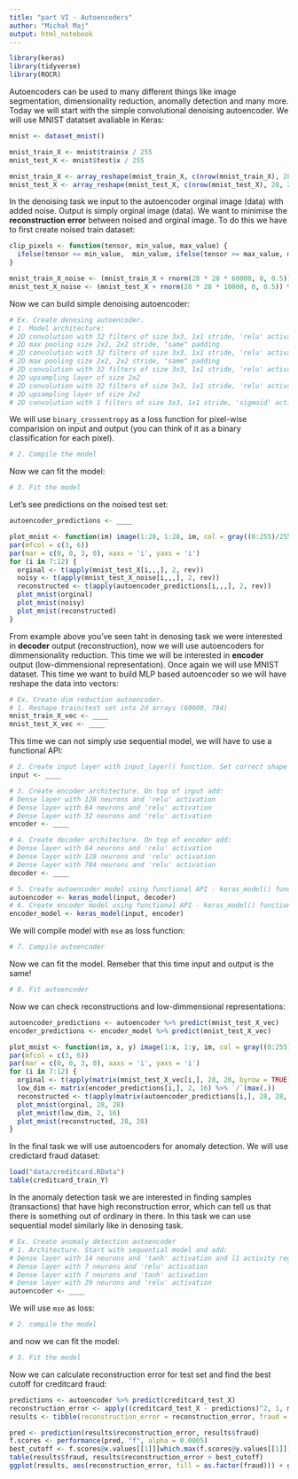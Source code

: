 ```yaml
---
title: "part VI - Autoencoders"
author: "Michał Maj"
output: html_notebook
---
```


```r
library(keras)
library(tidyverse)
library(ROCR)
```

Autoencoders can be used to many different things like image segmentation, dimensionality reduction, anomally detection and many more. Today we will start with the simple convolutional denoising autoencoder. We will use MNIST datatset avaliable in Keras:

```r
mnist <- dataset_mnist()

mnist_train_X <- mnist$train$x / 255
mnist_test_X <- mnist$test$x / 255

mnist_train_X <- array_reshape(mnist_train_X, c(nrow(mnist_train_X), 28, 28, 1))
mnist_test_X <- array_reshape(mnist_test_X, c(nrow(mnist_test_X), 28, 28, 1))
```

In the denoising task we input to the autoencoder orginal image (data) with added noise. Output is simply orginal image (data). We want to minimise the **reconstruction error** between noised and orginal image. To do this we have to first create noised train dataset:

```r
clip_pixels <- function(tensor, min_value, max_value) {
  ifelse(tensor <= min_value,  min_value, ifelse(tensor >= max_value, max_value, tensor))
}

mnist_train_X_noise <- (mnist_train_X + rnorm(28 * 28 * 60000, 0, 0.5)) %>% clip_pixels(., 0, 1)
mnist_test_X_noise <- (mnist_test_X + rnorm(28 * 28 * 10000, 0, 0.5)) %>% clip_pixels(., 0, 1)
```

Now we can build simple denoising autoencoder:

```r
# Ex. Create denosing autoencoder.
# 1. Model architecture:
# 2D convolution with 32 filters of size 3x3, 1x1 stride, 'relu' activation, "same" padding
# 2D max pooling size 2x2, 2x2 stride, "same" padding
# 2D convolution with 32 filters of size 3x3, 1x1 stride, 'relu' activation, "same" padding
# 2D max pooling size 2x2, 2x2 stride, "same" padding
# 2D convolution with 32 filters of size 3x3, 1x1 stride, 'relu' activation, "same" padding
# 2D upsampling layer of size 2x2
# 2D convolution with 32 filters of size 3x3, 1x1 stride, 'relu' activation, "same" padding
# 2D upsampling layer of size 2x2
# 2D convolution with 1 filters of size 3x3, 1x1 stride, 'sigmoid' activation, "same" padding
```

We will use `binary_crossentropy` as a loss function for pixel-wise comparision on input and output (you can think of it as a binary classification for each pixel).

```r
# 2. Compile the model
```

Now we can fit the model:

```r
# 3. Fit the model
```

Let's see predictions on the noised test set:

```r
autoencoder_predictions <- ____

plot_mnist <- function(im) image(1:28, 1:28, im, col = gray((0:255)/255))
par(mfcol = c(3, 6))
par(mar = c(0, 0, 3, 0), xaxs = 'i', yaxs = 'i')
for (i in 7:12) {
  orginal <- t(apply(mnist_test_X[i,,,], 2, rev))
  noisy <- t(apply(mnist_test_X_noise[i,,,], 2, rev))
  reconstructed <- t(apply(autoencoder_predictions[i,,,], 2, rev))
  plot_mnist(orginal)
  plot_mnist(noisy)
  plot_mnist(reconstructed)
}
```

From example above you've seen taht in denosing task we were interested in **decoder** output (reconstruction), now we will use autoencoders for dimmensionality reduction. This time we will be interested in **encoder** output (low-dimmensional representation). Once again we will use MNIST dataset. This time we want to build MLP based autoencoder so we will have reshape the data into vectors:

```r
# Ex. Create dim reduction autoencoder.
# 1. Reshape train/test set into 2d arrays (60000, 784)
mnist_train_X_vec <- ____
mnist_test_X_vec <- ____
```

This time we can not simply use sequential model, we will have to use a functional API:

```r
# 2. Create input layer with input_layer() function. Set correct shape parameter.
input <- ____

# 3. Create encoder architecture. On top of input add:
# Dense layer with 128 neurons and 'relu' activation
# Dense layer with 64 neurons and 'relu' activation
# Dense layer with 32 neurons and 'relu' activation
encoder <- ____

# 4. Create decoder architecture. On top of encoder add:
# Dense layer with 64 neurons and 'relu' activation
# Dense layer with 128 neurons and 'relu' activation
# Dense layer with 784 neurons and 'relu' activation
decoder <- ____

# 5. Create autoencoder model using functional API - keras_model() function
autoencoder <- keras_model(input, decoder)
# 6. Create encoder model using functional API - keras_model() function
encoder_model <- keras_model(input, encoder)
```

We will compile model with `mse` as loss function:

```r
# 7. Compile autoencoder
```

Now we can fit the model. Remeber that this time input and output is the same!

```r
# 8. Fit autoencoder
```

Now we can check reconstructions and low-dimmensional representations:

```r
autoencoder_predictions <- autoencoder %>% predict(mnist_test_X_vec)
encoder_predictions <- encoder_model %>% predict(mnist_test_X_vec)

plot_mnist <- function(im, x, y) image(1:x, 1:y, im, col = gray((0:255)/255))
par(mfcol = c(3, 6))
par(mar = c(0, 0, 3, 0), xaxs = 'i', yaxs = 'i')
for (i in 7:12) {
  orginal <- t(apply(matrix(mnist_test_X_vec[i,], 28, 28, byrow = TRUE), 2, rev))
  low_dim <- matrix(encoder_predictions[i,], 2, 16) %>% `/`(max(.))
  reconstructed <- t(apply(matrix(autoencoder_predictions[i,], 28, 28, byrow = TRUE), 2, rev))
  plot_mnist(orginal, 28, 28)
  plot_mnist(low_dim, 2, 16)
  plot_mnist(reconstructed, 28, 28)
}
```

In the final task we will use autoencoders for anomaly detection. We will use credictard fraud dataset:

```r
load("data/creditcard.RData")
table(creditcard_train_Y)
```

In the anomaly detection task we are interested in finding samples (transactions) that have high reconstruction error, which can tell us that there is something out of ordinary in there. In this task we can use sequential model similarly like in denosing task.

```r
# Ex. Create anomaly detection autoencoder
# 1. Architecture. Start with sequential model and add:
# Dense layer with 14 neurons and 'tanh' activation and l1 activity regularization with lambda = 10e-5
# Dense layer with 7 neurons and 'relu' activation
# Dense layer with 7 neurons and 'tanh' activation
# Dense layer with 29 neurons and 'relu' activation
autoencoder <- ____
```

We will use `mse` as loss:

```r
# 2. compile the model
```

and now we can fit the model:

```r
# 3. Fit the model
```

Now we can calculate reconstruction error for test set and find the best cutoff for creditcard fraud:

```r
predictions <- autoencoder %>% predict(creditcard_test_X)
reconstruction_error <- apply((creditcard_test_X - predictions)^2, 1, mean)
results <- tibble(reconstruction_error = reconstruction_error, fraud = creditcard_test_Y)

pred <- prediction(results$reconstruction_error, results$fraud)
f.scores <- performance(pred, "f", alpha = 0.0005)
best_cutoff <- f.scores@x.values[[1]][which.max(f.scores@y.values[[1]])]
table(results$fraud, results$reconstruction_error > best_cutoff)
ggplot(results, aes(reconstruction_error, fill = as.factor(fraud))) + geom_histogram(bins = 100) + theme_bw() + facet_grid(fraud ~ ., scales = "free") + geom_vline(xintercept = best_cutoff)
```

